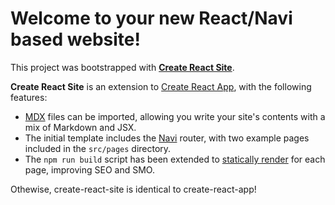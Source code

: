 
<div className="GettingStarted">

# Welcome to your new React/Navi based website!

This project was bootstrapped with [**Create React Site**](https://github.com/frontarm/create-react-site).

**Create React Site** is an extension to [Create React App](https://facebook.github.io/create-react-app/docs/getting-started), with the following features:

- [MDX](https://mdxjs.com/) files can be imported, allowing you write your site's contents with a mix of Markdown and JSX.
- The initial template includes the [Navi](https://frontarm.com/navi/) router, with two example pages included in the `src/pages` directory.
- The `npm run build` script has been extended to [statically render](https://frontarm.com/articles/static-vs-server-rendering/) for each page, improving SEO and SMO.

Othewise, create-react-site is identical to create-react-app!

</div>